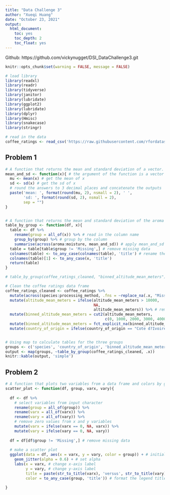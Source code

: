 ```yaml
---
title: "Data Challenge 3"
author: "Xueqi Huang"
date: "October 23, 2021"
output:
  html_document:
    toc: yes
    toc_depth: 2
    toc_float: yes
---
```

Github: https://github.com/vickynugget/DSI_DataChallenge3.git

```r
knitr::opts_chunk$set(warning = FALSE, message = FALSE) 
```

```r
# load library
library(readxl)
library(readr)
library(tidyverse)
library(janitor)
library(lubridate) 
library(ggplot2)
library(lubridate)
library(dplyr)
library(Hmisc)
library(snakecase)
library(stringr)
```

```r
# read in the data 
coffee_ratings <- read_csv('https://raw.githubusercontent.com/rfordatascience/tidytuesday/master/data/2020/2020-07-07/coffee_ratings.csv')
```

## Problem 1
```r
# A function that returns the mean and standard deviation of a vector. 
mean_and_sd <- function(x){ # the argument of the function is a vector x
  mu <- mean(x) # get the mean of x
  sd <- sd(x) # get the sd of x
  # round the answers to 3 decimal places and concatenate the outputs
  paste('mean: ', format(round(mu, 2), nsmall = 2), ' ',
        'sd: ', format(round(sd, 2), nsmall = 2), 
        sep = "") 
}


# A function that returns the mean and standard deviation of the aroma through moisture columns over a specific grouping as a table. 
table_by_group <- function(df, x){
  table <- df %>% 
    rename(group = all_of(x)) %>% # read in the column name
    group_by(group) %>% # group by the column
    summarise(across(aroma:moisture, mean_and_sd)) # apply mean_and_sd to aroma through moisture
  table = table[table$group != 'Missing',] # remove missing data
  colnames(table) <- to_any_case(colnames(table), 'title') # rename the group column 
  colnames(table)[1] <- to_any_case(x, 'title')
  return(table)
}

# table_by_group(coffee_ratings_cleaned, "binned_altitude_mean_meters")

```

```r
# Clean the coffee ratings data frame
coffee_ratings_cleaned <- coffee_ratings %>%
  mutate(across(species:processing_method, .fns = ~replace_na(.x, "Missing"))) %>% # put a ‘Missing’ for NAs for missing values
  mutate(altitude_mean_meters = ifelse(altitude_mean_meters > 10000, 
                                       NA, 
                                       altitude_mean_meters)) %>% # remove impossible values from mean altitude meters
  mutate(binned_altitude_mean_meters = cut2(altitude_mean_meters,
                                            c(0, 1000, 2000, 3000, 4000, 5000))) %>% # binning the mean altitude meters
  mutate(binned_altitude_mean_meters = fct_explicit_na(binned_altitude_mean_meters, na_level = 'Missing')) %>% # set NAs into Missing
  mutate(country_of_origin = ifelse(country_of_origin == "Cote d?Ivoire", "Cote d'Ivoire", country_of_origin)) # format the name Cote d'Ivoire


# Using map to calculate tables for the three groups 
groups <- c('species', 'country_of_origin', 'binned_altitude_mean_meters')
output <- map(groups, ~table_by_group(coffee_ratings_cleaned, .x))
knitr::kable(output, 'simple')
```

## Problem 2
```r
# A function that plots two variables from a data frame and colors by group
scatter_plot <- function(df, group, varx, vary){
  
  df <- df %>%
    # select variables from input character
    rename(group = all_of(group)) %>%
    rename(varx = all_of(varx)) %>%
    rename(vary = all_of(vary)) %>% 
    # remove zero values from x and y variables
    mutate(varx = ifelse(varx == 0, NA, varx)) %>% 
    mutate(vary = ifelse(vary == 0, NA, vary))
  
  df = df[df$group != 'Missing',] # remove missing data
  
  # make a scatter plot
  ggplot(data = df, aes(x = varx, y = vary, color = group)) + # initialize ggplot objects
    geom_jitter(alpha = 0.6) + # set alpha
    labs(x = varx, # change x-axis label
         y = vary, # change y-axis label
         title = paste(str_to_title(varx), 'versus', str_to_title(vary), 'by', to_any_case(group, 'title')), # format the title
         color = to_any_case(group, 'title')) # format the legend title
    
}
```